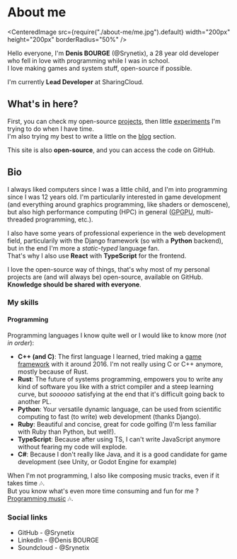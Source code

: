 
# About me

<CenteredImage
    src={require("./about-me/me.jpg").default}
    width="200px"
    height="200px"
    borderRadius="50%"
/>

Hello everyone, I'm **Denis BOURGE** (<ELink href="https://github.com/Srynetix">@Srynetix</ELink>), a 28 year old developer who fell in love with programming while I was in school.  
I love making games and system stuff, open-source if possible.

I'm currently **Lead Developer** at <ELink href="https://github.com/sharingcloud/">SharingCloud</ELink>.

## What's in here?

First, you can check my open-source [projects](./projects), then little [experiments](./experiments) I'm trying to do when I have time.  
I'm also trying my best to write a little on the [blog](./blog) section.

This site is also **open-source**, and you can access the code on <ELink href="https://github.com/Srynetix/things">GitHub</ELink>.

## Bio

I always liked computers since I was a little child, and I'm into programming since I was 12 years old.
I'm particularily interested in game development (and everything around graphics programming, like shaders or demoscene), but also high performance computing (HPC) in general (<abbr title="General-Purpose computation on Graphic Processing Units">GPGPU</abbr>, multi-threaded programming, etc.).  

I also have some years of professional experience in the web development field, particularily with the <ELink href="https://www.djangoproject.com/">Django</ELink> framework (so with a **Python** backend), but in the end I'm more a *static-typed* language fan.  
That's why I also use **React** with **TypeScript** for the frontend.

I love the open-source way of things, that's why most of my personal projects are (and will always be) open-source, available on GitHub.  
**Knowledge should be shared with everyone**.

### My skills

#### Programming

Programming languages I know quite well or I would like to know more (*not in order*):

- **C++ (and C)**: The first language I learned, tried making a [game framework](./projects/game-related/hx3d-framework) with it around 2016. I'm not really using C or C++ anymore, mostly because of Rust.
- **Rust**: The future of systems programming, empowers you to write any kind of software you like with a strict compiler and a steep learning curve, but *soooooo* satisfying at the end that it's difficult going back to another PL.
- **Python**: Your versatile dynamic language, can be used from scientific computing to fast (to write) web development (thanks Django).
- **Ruby**: Beautiful and concise, great for code golfing (I'm less familiar with Ruby than Python, but well!).
- **TypeScript**: Because after using TS, I can't write JavaScript anymore without fearing my code will explode.
- **C#**: Because I don't really like Java, and it is a good candidate for game development (see Unity, or Godot Engine for example)

When I'm not programming, I also like composing music tracks, even if it takes time :notes:.  
But you know what's even more time consuming and fun for me ? [Programming music](./experiments/audio/csound) :notes:.

### Social links

<ul>
    <li><FaGithub /> GitHub - <ELink href="https://github.com/Srynetix">@Srynetix</ELink></li>
    <li><FaLinkedin /> LinkedIn - <ELink href="https://www.linkedin.com/in/denis-bourge-09676a110/">@Denis BOURGE</ELink></li>
    <li><FaSoundcloud /> Soundcloud - <ELink href="https://soundcloud.com/srynetix">@Srynetix</ELink></li>
</ul>
